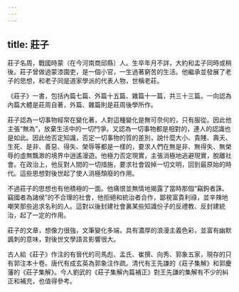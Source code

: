 ```yaml
---
---
---
```

title: 莊子
---



莊子名周，戰國時蒙（在今河南商邱縣）人。生卒年月不詳，大約和孟子同時或稍後。莊子曾做過蒙漆園吏，是一個小官，一生過著窮苦的生活。他繼承並發展了老子的思想，和老子同是道家學派的代表人物，世稱老莊。

《莊子》一書，包括內篇七篇、外篇十五篇、雜篇十一篇，共三十三篇。一向認為內篇大體是莊周自著，外篇、雜篇則是莊周後學所作。

莊子認為一切事物經常在變化著，人對這種變化是無可奈何的，只有服從。因此他主張“無為”，放棄生活中的一切鬥爭。又認為一切事物都是相對的，連人的認識也是如此。因此他否定知識，否定一切事物的質的差別，說什麼大小、貴賤、壽夭、生死、是非、善惡、得失、榮辱等都是一樣的，要求人們在無是非、無得失、無榮辱的虛無飄渺的境界中逍遙漫遊。他極力否定現實，主張消極地逃避現實，脫離社會。在政治上，他反對人間的一切措施，要求社會毀掉一切文明，回到最原始的時代。這些思想對後世起了使人消極頹廢的作用。

不過莊子的思想也有他積極的一面。他痛恨並無情地揭露了當時那個“竊鉤者誅、竊國者為諸侯”的不合理的社會，他拒絕和統治者合作，鄙視富貴利祿，並辛辣地嘲笑那些追求名利的人。這對以後封建社會裏某些知識份子的反禮教、反封建統治，起了一定的作用。

莊子的文章，想像力很強，文筆變化多端，具有濃厚的浪漫主義色彩，並富有幽默諷刺的意味，對後世文學語言影響很大。

古人給《莊子》作注的有晉代的司馬彪、孟氏、崔撰、向秀、郭象五家，現存的只有郭注本十卷。唐代有成玄英為郭象注作疏。清代有王先謙的《莊子集解》和郭慶藩的《莊子集解》。今人劉武的《莊子集解內篇補正》對王先謙的集解有不少的糾正和補充，也值得參考。